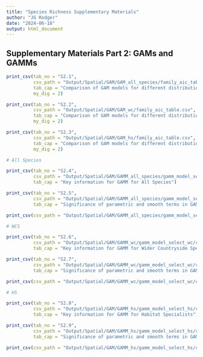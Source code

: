 ```yaml
---
title: "Species Richness Supplementary Materials"
author: "JG Rodger"
date: "2024-06-18"
output: html_document
---
```


##  Supplementary Materials Part 2: GAMs and GAMMs
```r
print_csv(tab_no = "S2.1",
          csv_path = "Output/Spatial/GAM/GAM_all_species/family_aic_table.csv",
          tab_cap = "Comparison of GAM models for different distribution of species richness for All Species.",
          my_dig = 2)
```

```r
print_csv(tab_no = "S2.2",
          csv_path = "Output/Spatial/GAM/GAM_wc/family_aic_table.csv",
          tab_cap = "Comparison of GAM models for different distribution of species richness for Wider Countryside Species.",
          my_dig = 2)
```


```r
print_csv(tab_no = "S2.3",
          csv_path = "Output/Spatial/GAM/GAM_hs/family_aic_table.csv",
          tab_cap = "Comparison of GAM models for different distribution of species richness for Habitat Specialists.",
          my_dig = 2)
```

```r
# All Species
```


```r
print_csv(tab_no = "S2.4",
          csv_path = "Output/Spatial/GAM/GAMM_all_species/gamm_model_select_as/corExp/gamm_info.csv",
          tab_cap = "Key information for GAMM for All Species")

```

```r
print_csv(tab_no = "S2.5",
          csv_path = "Output/Spatial/GAM/GAMM_all_species/gamm_model_select_as/corExp/parametric_p_value_table.csv",
          tab_cap = "Significance of parametric and smooth terms in GAMM for All Species")

print_csv(csv_path = "Output/Spatial/GAM/GAMM_all_species/gamm_model_select_as/corExp/smooth_p_value_table.csv")
```

```r
# WCS
```

```r
print_csv(tab_no = "S2.6",
          csv_path = "Output/Spatial/GAM/GAMM_wc/gamm_model_select_wc/corExp/gamm_info.csv",
          tab_cap = "Key information for GAMM for Wider Countryside Species")

```

```r
print_csv(tab_no = "S2.7",
          csv_path = "Output/Spatial/GAM/GAMM_wc/gamm_model_select_wc/corExp/parametric_p_value_table.csv",
          tab_cap = "Significance of parametric and smooth terms in GAMM for Wider Counrysided Species")

print_csv(csv_path = "Output/Spatial/GAM/GAMM_wc/gamm_model_select_wc/corExp/smooth_p_value_table.csv")
```

```r
# HS
```

```r
print_csv(tab_no = "S2.8",
          csv_path = "Output/Spatial/GAM/GAMM_hs/gamm_model_select_hs/corGaus/gamm_info.csv",
          tab_cap = "Key information for GAMM for Habitat Specialists")

```

```r
print_csv(tab_no = "S2.9",
          csv_path = "Output/Spatial/GAM/GAMM_hs/gamm_model_select_hs/corGaus/parametric_p_value_table.csv",
          tab_cap = "Significance of parametric and smooth terms in GAMM for Habitat Specialists")

print_csv(csv_path = "Output/Spatial/GAM/GAMM_hs/gamm_model_select_hs/corGaus/smooth_p_value_table.csv")
```




